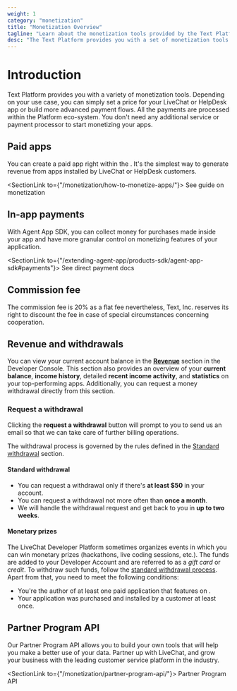 ```yaml
---
weight: 1
category: "monetization"
title: "Monetization Overview"
tagline: "Learn about the monetization tools provided by the Text Platform."
desc: "The Text Platform provides you with a set of monetization tools. Learn about all of them and start monetizing your apps!"
---
```


# Introduction

Text Platform provides you with a variety of monetization tools. Depending on your use case, you can simply set a price for your LiveChat or HelpDesk app or build more advanced payment flows. All the payments are processed within the Platform eco-system. You don't need any additional service or payment processor to start monetizing your apps.

## Paid apps

You can create a paid app right within the <Placeholder id="DEVELOPER_CONSOLE_URL" />. It's the simplest way to generate revenue from apps installed by LiveChat or HelpDesk customers.

<SectionLink to={"/monetization/how-to-monetize-apps/"}>
  See guide on monetization
</SectionLink>

## In-app payments

With Agent App SDK, you can collect money for purchases made inside your app and have more granular control on monetizing features of your application.

<SectionLink to={"/extending-agent-app/products-sdk/agent-app-sdk#payments"}>
  See direct payment docs
</SectionLink>

## Commission fee

The commission fee is 20% as a flat fee nevertheless, Text, Inc. reserves its right to discount the fee in case of special circumstances concerning cooperation.

## Revenue and withdrawals

You can view your current account balance in the [**Revenue**](https://platform.text.com/console/revenue) section in the Developer Console. This section also provides an overview of your **current balance**, **income history**, detailed **recent income activity**, and **statistics** on your top-performing apps. Additionally, you can request a money withdrawal directly from this section.

### Request a withdrawal

Clicking the **request a withdrawal** button will prompt to you to send us an email so that we can take care of further billing operations.

The withdrawal process is governed by the rules defined in the [Standard withdrawal](#standard-withdrawal) section.

#### Standard withdrawal

- You can request a withdrawal only if there's **at least $50** in your account.
- You can request a withdrawal not more often than **once a month**.
- We will handle the withdrawal request and get back to you in **up to two weeks**.

#### Monetary prizes

The LiveChat Developer Platform sometimes organizes events in which you can win monetary prizes (hackathons, live coding sessions, etc.). The funds are added to your Developer Account and are referred to as a _gift card_ or _credit_.
To withdraw such funds, follow the [standard withdrawal process](#standard-withdrawal). Apart from that, you need to meet the following conditions:

- You're the author of at least one paid application that features on <Placeholder id="LIVECHAT_MARKETPLACE_URL" />.
- Your application was purchased and installed by a customer at least once.

## Partner Program API

Our Partner Program API allows you to build your own tools that will help you make a better use of your data. Partner up with LiveChat, and grow your business with the leading customer service platform in the industry.

<SectionLink to={"/monetization/partner-program-api/"}>
  Partner Program API
</SectionLink>
